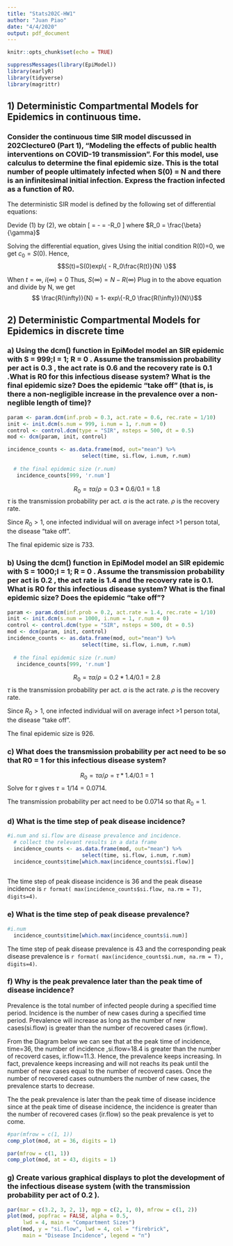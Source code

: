 ```yaml
---
title: "Stats202C-HW1"
author: "Juan Piao"
date: "4/4/2020"
output: pdf_document
---
```


```r
knitr::opts_chunk$set(echo = TRUE)
```

```r
suppressMessages(library(EpiModel))
library(earlyR)
library(tidyverse)
library(magrittr)
```

## 1) Deterministic Compartmental Models for Epidemics in continuous time. 
### Consider the continuous time SIR model discussed in 202Clecture0 (Part 1), “Modeling the effects of public health interventions on COVID-19 transmission”. For this model, use calculus to determine the final epidemic size. This is the total number of people ultimately infected when S(0) = N and there is an infinitesimal initial infection. Express the fraction infected as a function of R0.

The deterministic SIR model is defined by the following set of differential equations:
\begin{align}
\frac{dS}{dt}= - \frac{\beta I S}{N}\\
\frac{dR}{dt}=\gamma I \\
\frac{dI}{dt} = \frac{\beta I S}{N} - \gamma I 
\end{align}

Devide (1) by (2), we obtain
\[
\frac{dS}{dR} = - \frac{\beta}{\gamma}\frac{S}{N}= -R_0 \frac{S}{N}
\]
where $R_0 = \frac{\beta}{\gamma}$

Solving the differential equation, gives
\begin{align*}
\frac{dS}{S} = -\frac{R_0}{N}dR\\
ln(S)= - \frac{R_0}{N}R +c\\
S=  c_0 exp\{ -\frac{R_0}{N}R \} 
\end{align*}
Using the initial condition R(0)=0, we get $c_0=S(0)$. 
Hence, $$S(t)=S(0)exp\{ - R_0\frac{R(t)}{N} \}$$

When $t=\infty$, $i(\infty)=0$
Thus, $S(\infty)= N - R(\infty)$
Plug in to the above equation and divide by N, we get
$$ \frac{R(\infty)}{N} = 1- exp\{-R_0 \frac{R(\infty)}{N}\}$$

## 2) Deterministic Compartmental Models for Epidemics in discrete time
### a) Using the dcm() function in EpiModel model an SIR epidemic with S = 999;I = 1; R = 0 . Assume the transmission probability per act is 0.3 , the act rate is 0.6 and the recovery rate is 0.1 .What is R0 for this infectious disease system? What is the final epidemic size? Does the epidemic “take off” (that is, is there a non-negligible increase in the prevalence over a non-neglible length of time)?

```r
param <- param.dcm(inf.prob = 0.3, act.rate = 0.6, rec.rate = 1/10)
init <- init.dcm(s.num = 999, i.num = 1, r.num = 0)
control <- control.dcm(type = "SIR", nsteps = 500, dt = 0.5)
mod <- dcm(param, init, control)

incidence_counts <- as.data.frame(mod, out="mean") %>%
                        select(time, si.flow, i.num, r.num)
 
  # the final epidemic size (r.num)
   incidence_counts[999, 'r.num']

```


$$R_0= \tau \alpha / \rho = 0.3*0.6/0.1= 1.8$$
$\tau$ is the transmission probability per act.
$\alpha$ is the act rate.
$\rho$ is the recovery rate.

Since $R_0 >1$, one infected individual will on average infect >1 person total, the disease "take off".

The final epidemic size is 733.

### b) Using the dcm() function in EpiModel model an SIR epidemic with S = 1000;I = 1; R = 0 . Assume the transmission probability per act is 0.2 , the act rate is 1.4 and the recovery rate is 0.1. What is R0 for this infectious disease system? What is the final epidemic size? Does the epidemic “take off”?

```r

param <- param.dcm(inf.prob = 0.2, act.rate = 1.4, rec.rate = 1/10)
init <- init.dcm(s.num = 1000, i.num = 1, r.num = 0)
control <- control.dcm(type = "SIR", nsteps = 500, dt = 0.5)
mod <- dcm(param, init, control)
incidence_counts <- as.data.frame(mod, out="mean") %>%
                        select(time, si.flow, i.num, r.num)
 
  # the final epidemic size (r.num)
   incidence_counts[999, 'r.num']
```




$$R_0= \tau \alpha / \rho = 0.2*1.4/0.1= 2.8$$
$\tau$ is the transmission probability per act.
$\alpha$ is the act rate.
$\rho$ is the recovery rate.

Since $R_0 >1$, one infected individual will on average infect >1 person total, the disease "take off".

The final epidemic size is 926.

### c) What does the transmission probability per act need to be so that R0 = 1 for this infectious disease system?
$$R_0= \tau \alpha / \rho = \tau *1.4/0.1= 1$$
Solve for $\tau$ gives $\tau= 1/14=0.0714$.


The transmission probability per act need to be 0.0714 so that $R_0=1$.

### d) What is the time step of peak disease incidence?
```r
#i.num and si.flow are disease prevalence and incidence.
  # collect the relevant results in a data frame
  incidence_counts <- as.data.frame(mod, out="mean") %>%
                        select(time, si.flow, i.num, r.num)
  incidence_counts$time[which.max(incidence_counts$si.flow)] 
                        


```

The time step of peak disease incidence is 36 and the peak disease incidence is  `r format( max(incidence_counts$si.flow, na.rm = T), digits=4)`.


### e) What is the time step of peak disease prevalence?
```r
#i.num
  incidence_counts$time[which.max(incidence_counts$i.num)] 

```

The time step of peak disease prevalence is 43 and the corresponding peak disease prevalence is `r format( max(incidence_counts$i.num, na.rm = T), digits=4)`.

### f) Why is the peak prevalence later than the peak time of disease incidence?
Prevalence is the total number of infected people during a specified time period.
Incidence is the number of new cases during a specified time period.
Prevalence will increase as long as the number of new cases(si.flow) is greater than the number of recovered cases (ir.flow).

From the Diagram below we can see that at the peak time of incidence, time=36, the number of incidence ,si.flow=18.4 is greater than the number of recoverd cases, ir.flow=11.3. Hence, the prevalence keeps increasing. In fact, prevalence keeps increasing and will not reachs its peak until the number of new cases equal to the number of recoverd cases. Once the number of recovered cases outnumbers the number of new cases, the prevalence starts to decrease.

The the peak prevalence is later than the peak time of disease incidence since at the peak time of disease incidence, the incidence is greater than the number of recovered cases (ir.flow) so the peak prevalence is yet to come. 


```r
#par(mfrow = c(1, 1))
comp_plot(mod, at = 36, digits = 1)
```



```r
par(mfrow = c(1, 1))
comp_plot(mod, at = 43, digits = 1)
```

### g) Create various graphical displays to plot the development of the infectious disease system (with the transmission probability per act of 0.2 ).
```r
par(mar = c(3.2, 3, 2, 1), mgp = c(2, 1, 0), mfrow = c(1, 2))
plot(mod, popfrac = FALSE, alpha = 0.5,
     lwd = 4, main = "Compartment Sizes")
plot(mod, y = "si.flow", lwd = 4, col = "firebrick",
     main = "Disease Incidence", legend = "n")
```

